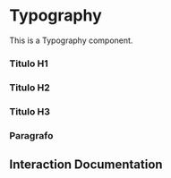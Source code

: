 

<Meta of={Story} /> 

# Typography

This is a Typography component.

### Titulo H1

<Canvas of={Story.TextHeadingH1} layout='centered'/>

### Titulo H2

<Canvas of={Story.TextHeadingH2} layout='centered'/>

### Titulo H3

<Canvas of={Story.TextHeadingH3} layout='centered'/>

### Paragrafo

<Canvas of={Story.TextParagraph} layout='centered'/>

## Interaction Documentation

<Primary />
<Controls />